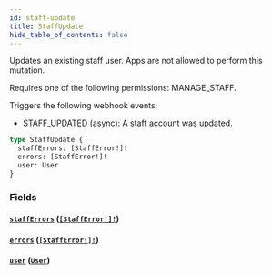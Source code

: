 ```yaml
---
id: staff-update
title: StaffUpdate
hide_table_of_contents: false
---
```


Updates an existing staff user. Apps are not allowed to perform this mutation.

Requires one of the following permissions: MANAGE_STAFF.

Triggers the following webhook events:

- STAFF_UPDATED (async): A staff account was updated.

```graphql
type StaffUpdate {
  staffErrors: [StaffError!]!
  errors: [StaffError!]!
  user: User
}
```

### Fields

#### [`staffErrors`](#) ([`[StaffError!]!`](../../../developer/api-reference/objects/staff-error))

#### [`errors`](#) ([`[StaffError!]!`](../../../developer/api-reference/objects/staff-error))

#### [`user`](#) ([`User`](../../../developer/api-reference/objects/user))
